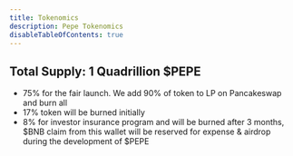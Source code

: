 ```yaml
---
title: Tokenomics
description: Pepe Tokenomics
disableTableOfContents: true
---
```


## Total Supply: 1 Quadrillion  $PEPE

- 75% for the fair launch. We add 90% of token to LP on Pancakeswap and burn all
- 17% token will be burned initially
- 8% for investor insurance program and will be burned after 3 months, $BNB claim from this wallet will be reserved for expense & airdrop during the development of  $PEPE
